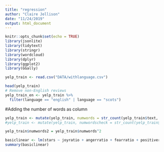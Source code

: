 ```yaml
---
title: "regression"
author: "Claire Jellison"
date: "11/24/2019"
output: html_document
---
```


```r
knitr::opts_chunk$set(echo = TRUE)
library(jsonlite)
library(tidytext)
library(stringr)
library(wordcloud)
library(dplyr)
library(ggplot2)
library(GGally)
```

```r
yelp_train <- read.csv("DATA/withlanguage.csv")
```

```r
head(yelp_train)
# Remove non-English reviews
yelp_train_en <- yelp_train %>%
  filter(language == "english" | language == "scots")
```

#Adding the number of words as column
```r
yelp_train <- mutate(yelp_train, numwords = str_count(yelp_train$text, " "))
#yelp_train <- mutate(yelp_train, numwordscheck = str_count(yelp_train$text, '\\w+'))
```

```r
yelp_train$numwords2 = yelp_train$numwords^2
```


```r

basiclinear <- lm(stars ~ joyratio + angerratio + fearratio + positiveratio + negativeratio + surpriseratio + disgustratio + trustratio + anticipationratio + numwords + numwords2, data = yelp_train)
summary(basiclinear)
```


```r

```

